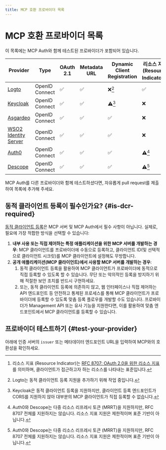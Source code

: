 ```yaml
---
title: MCP 호환 프로바이더 목록
---
```




# MCP 호환 프로바이더 목록

이 목록에는 MCP Auth와 함께 테스트된 프로바이더가 포함되어 있습니다.

| Provider                                                  | Type           | OAuth 2.1 | Metadata URL | Dynamic Client Registration | 리소스 지표 (Resource Indicator)[^1] |
| --------------------------------------------------------- | -------------- | --------- | ------------ | --------------------------- | ---------------------- |
| [Logto](https://logto.io)                                 | OpenID Connect | ✅        | ✅           | ❌[^2]                      | ✅                     |
| [Keycloak](https://www.keycloak.org)                      | OpenID Connect | ✅        | ✅           | ⚠️[^3]                      | ❌                     |
| [Asgardeo](https://wso2.com/asgardeo)                     | OpenID Connect | ✅        | ✅           | ✅                          | ❌                     |
| [WSO2 Identity Server](https://wso2.com/identity-server/) | OpenID Connect | ✅        | ✅           | ✅                          | ❌                     |
| [Auth0](https://www.auth0.com)                            | OpenID Connect | ✅        | ✅           | ✅                          | ⚠️[^4]                 |
| [Descope](https://www.descope.com)                        | OpenID Connect | ✅        | ✅           | ✅                          | ⚠️[^4]                 |

MCP Auth를 다른 프로바이더와 함께 테스트하셨다면, 자유롭게 pull request를 제출하여 목록에 추가해 주세요.

[^1]: 리소스 지표 (Resource Indicator)는 [RFC 8707: OAuth 2.0을 위한 리소스 지표](https://datatracker.ietf.org/doc/html/rfc8707)를 의미하며, 클라이언트가 접근하고자 하는 리소스를 나타내는 표준입니다.

[^2]: Logto는 동적 클라이언트 등록 지원을 추가하기 위해 작업 중입니다.

[^3]: Keycloak은 동적 클라이언트 등록을 지원하지만, 클라이언트 등록 엔드포인트가 CORS를 지원하지 않아 대부분의 MCP 클라이언트가 직접 등록할 수 없습니다.

[^4]: Auth0와 Descope는 다중 리소스 리프레시 토큰 (MRRT)을 지원하지만, RFC 8707 전체를 지원하지는 않습니다. 리소스 지표 지원은 제한적이며 표준 기반이 아닙니다.

## 동적 클라이언트 등록이 필수인가요? \{#is-dcr-required}

[동적 클라이언트 등록](https://datatracker.ietf.org/doc/html/rfc7591)은 MCP 서버 및 MCP Auth에서 필수 사항이 아닙니다. 실제로, 필요에 가장 적합한 방식을 선택할 수 있습니다:

1. **내부 사용 또는 직접 제어하는 특정 애플리케이션을 위한 MCP 서버를 개발하는 경우**: MCP 클라이언트를 프로바이더에 수동으로 등록하고, 클라이언트 ID(및 선택적으로 클라이언트 시크릿)를 MCP 클라이언트에 설정해도 무방합니다.
2. **공개 애플리케이션(MCP 클라이언트)에서 사용할 MCP 서버를 개발하는 경우**:
   1. 동적 클라이언트 등록을 활용하여 MCP 클라이언트가 프로바이더에 동적으로 직접 등록할 수 있도록 할 수 있습니다. 무단 또는 악의적인 등록을 방지하기 위해 적절한 보안 조치를 반드시 구현하세요.
   2. 또는, 동적 클라이언트 등록에 의존하지 않고, 웹 인터페이스나 직접 제어하는 API 엔드포인트 등 안전하고 통제된 프로세스를 통해 MCP 클라이언트가 프로바이더에 등록할 수 있도록 맞춤 등록 플로우를 개발할 수도 있습니다.
      프로바이더가 Management API 또는 유사 기능을 지원한다면, 이를 활용하여 맞춤 엔드포인트에서 MCP 클라이언트를 등록할 수 있습니다.

## 프로바이더 테스트하기 \{#test-your-provider}

아래에 인증 서버의 `issuer` 또는 메타데이터 엔드포인트 URL을 입력하여 MCP와의 호환성을 확인하세요.

<TestProvider />